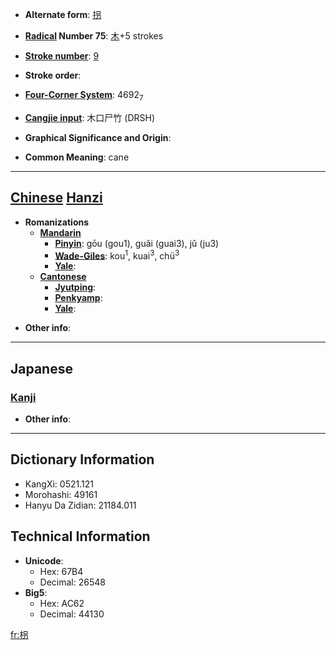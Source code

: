 * '''Alternate form''': [[拐]]

* '''[[Wiktionary:Chinese radical index| Radical]] Number 75''': [[Wiktionary:Chinese radical index 木|木]]+5 strokes

* '''[[Wiktionary:Chinese total strokes index|Stroke number]]''': [[Wiktionary:Chinese total strokes index 9|9]]

* '''Stroke order''': 

* '''[[Wiktionary:Chinese four corner index|Four-Corner System]]''': 4692<sub>7</sub>

* '''[[Wiktionary:Chinese Cangjie index|Cangjie input]]''': 木口尸竹 (DRSH)

* '''Graphical Significance and Origin''': 

* '''Common Meaning''': cane

----

== [[Chinese]] [[Hanzi]] ==

* '''Romanizations'''
** '''[[Mandarin]]'''
*** '''[[Pinyin]]''': gōu (gou1), guǎi (guai3), jǔ (ju3)
*** '''[[Wade-Giles]]''': kou<sup>1</sup>, kuai<sup>3</sup>, chü<sup>3</sup>
*** '''[[Yale]]''': 
** '''[[Cantonese]]'''
*** '''[[Jyutping]]''':
*** '''[[Penkyamp]]''': 
*** '''[[Yale]]''': 

* '''Other info''': 

----

==Japanese==
===[[Kanji]]===
{{kanji|on readings=[[かい]] (kai), [[たい]] (tai), [[け]] (ke)
|kun readings=[[つえ]] (tsue)
}}

* '''Other info''':  

----

== Dictionary Information ==

* KangXi: 0521.121
* Morohashi: 49161
* Hanyu Da Zidian: 21184.011

== Technical Information ==

* '''Unicode''':
** Hex: 67B4
** Decimal: 26548
* '''Big5''':
** Hex: AC62
** Decimal: 44130

[[fr:枴]]